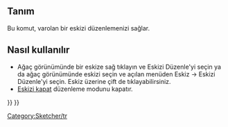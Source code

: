 <languages/>

{{Docnav
|[[Sketcher_NewSketch|New Sketch]]
|[[Sketcher_Dialog|Dialog]]
|[[Sketcher_Workbench|Sketcher]]
|IconL=Sketcher_NewSketch.svg‎‎
|IconR=
|IconC=Workbench_Sketcher.svg
}}

<div class="mw-translate-fuzzy">
{{GuiCommand/tr
|Name=Sketcher EditSketch
|Name/tr=Eskizi Düzenle
|Workbenches=[[Sketcher Workbench/tr|Eskiz]], [[PartDesign Workbench/tr|Parça tasarım]]
|MenuLocation=Eskiz → Yeni Eskiz
}}
</div>

<span id="Description"></span>
==Tanım==

<div class="mw-translate-fuzzy">
Bu komut, varolan bir eskizi düzenlemenizi sağlar.
</div>

<span id="Usage"></span>
<div class="mw-translate-fuzzy">
== Nasıl kullanılır ==
</div>

<div class="mw-translate-fuzzy">
* Ağaç görünümünde bir eskize sağ tıklayın ve Eskizi Düzenle'yi seçin ya da ağaç görünümünde eskizi seçin ve açılan menüden Eskiz → Eskizi Düzenle'yi seçin. Eskiz üzerine çift de tıklayabilirsiniz.
*[[Sketcher LeaveSketch/tr|Eskizi kapat]] düzenleme modunu kapatır.
</div>


<div class="mw-translate-fuzzy">
[[Category:Sketcher/tr]]
</div>

{{Sketcher_Tools_navi{{#translation:}}}}
{{Userdocnavi{{#translation:}}}}